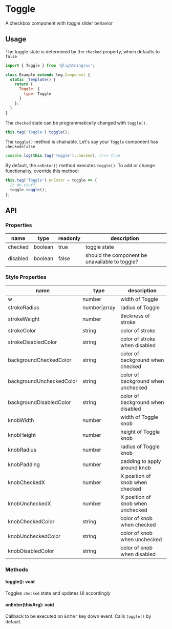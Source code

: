 
# Toggle

A checkbox component with toggle slider behavior

## Usage

The toggle state is determined by the `checked` property, which defaults to `false`

```js
import { Toggle } from '@lightning/ui';

class Example extends lng.Component {
  static _template() {
    return {
      Toggle: {
        type: Toggle
      }
    };
  }
}
```

<Canvas>
  <Story id="elements-toggle--basic" />
</Canvas>

The `checked` state can be programmatically changed with `toggle()`.

```js
this.tag('Toggle').toggle();
```

The `toggle()` method is chainable. Let's say your `Toggle` component has `checked=false`

```js
console.log(this.tag('Toggle').checked); //=> true
```

By default, the `onEnter()` method executes `toggle()`. To add or change functionality, override this method:

```js
this.tag('Toggle').onEnter = toggle => {
  // do stuff
  toggle.toggle();
};
```

## API

### Properties

| name     | type    | readonly | description                                    |
| -------- | ------- | -------- | ---------------------------------------------- |
| checked  | boolean | true     | toggle state                                   |
| disabled | boolean | false    | should the component be unavailable to toggle? |

### Style Properties

| name                     | type          | description                        |
| ------------------------ | ------------- | ---------------------------------- |
| w                        | number        | width of Toggle                    |
| strokeRadius             | number\|array | radius of Toggle                   |
| strokeWeight             | number        | thickness of stroke                |
| strokeColor              | string        | color of stroke                    |
| strokeDisabledColor      | string        | color of stroke when disabled      |
| backgroundCheckedColor   | string        | color of background when checked   |
| backgroundUncheckedColor | string        | color of background when unchecked |
| backgroundDisabledColor  | string        | color of background when disabled  |
| knobWidth                | number        | width of Toggle knob               |
| knobHeight               | number        | height of Toggle knob              |
| knobRadius               | number        | radius of Toggle knob              |
| knobPadding              | number        | padding to apply around knob       |
| knobCheckedX             | number        | X position of knob when checked    |
| knobUncheckedX           | number        | X position of knob when unchecked  |
| knobCheckedColor         | string        | color of knob when checked         |
| knobUncheckedColor       | string        | color of knob when unchecked       |
| knobDisabledColor        | string        | color of knob when disabled        |

### Methods

#### toggle(): void

Toggles `checked` state and updates UI accordingly

#### onEnter(thisArg): void

Callback to be executed on <kbd>Enter</kbd> key down event. Calls `toggle()` by default.
